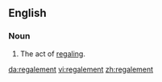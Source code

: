 ==English==

===Noun===
{{en-noun}}

#The act of [[regale|regaling]].

[[da:regalement]]
[[vi:regalement]]
[[zh:regalement]]